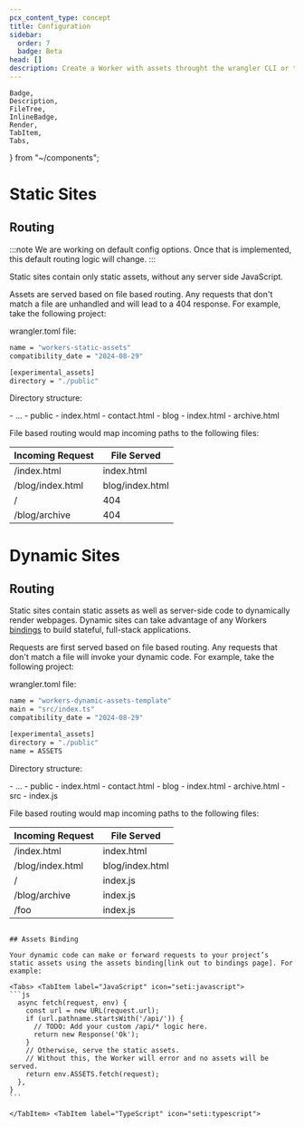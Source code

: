 ```yaml
---
pcx_content_type: concept
title: Configuration
sidebar:
  order: 7
  badge: Beta
head: []
description: Create a Worker with assets throught the wrangler CLI or through a Git integration.
---
```


	Badge,
	Description,
	FileTree,
	InlineBadge,
	Render,
	TabItem,
	Tabs,
} from "~/components";

# Static Sites

## Routing

:::note
We are working on default config options. Once that is implemented, this default routing logic will change.
:::

Static sites contain only static assets, without any server side JavaScript.

Assets are served based on file based routing. Any requests that don't match a file are unhandled and will lead to a 404 response. For example, take the following project:

wrangler.toml file:

```sh title="wrangler.toml"
name = "workers-static-assets"
compatibility_date = "2024-08-29"

[experimental_assets]
directory = "./public"
```

Directory structure:

<FileTree>
- …
- public
 - index.html
 - contact.html
 - blog
   - index.html
   - archive.html
</FileTree>

File based routing would map incoming paths to the following files:

| Incoming Request | File Served     |
| ---------------- | --------------- |
| /index.html      | index.html      |
| /blog/index.html | blog/index.html |
| /                | 404             |
| /blog/archive    | 404             |

# Dynamic Sites

## Routing

Static sites contain static assets as well as server-side code to dynamically render webpages. Dynamic sites can take advantage of any Workers [bindings](/workers/runtime-apis) to build stateful, full-stack applications.

Requests are first served based on file based routing. Any requests that don't match a file will invoke your dynamic code. For example, take the following project:

wrangler.toml file:

```sh title="wrangler.toml"
name = "workers-dynamic-assets-template"
main = "src/index.ts"
compatibility_date = "2024-08-29"

[experimental_assets]
directory = "./public"
name = ASSETS
```

Directory structure:

<FileTree>
- …
- public
 - index.html
 - contact.html
 - blog
   - index.html
   - archive.html
- src
  - index.js
</FileTree>

File based routing would map incoming paths to the following files:

| Incoming Request | File Served     |
| ---------------- | --------------- |
| /index.html      | index.html      |
| /blog/index.html | blog/index.html |
| /                | index.js        |
| /blog/archive    | index.js        |
| /foo             | index.js        |

````

## Assets Binding

Your dynamic code can make or forward requests to your project’s static assets using the assets binding[link out to bindings page]. For example:

<Tabs> <TabItem label="JavaScript" icon="seti:javascript">
```js
  async fetch(request, env) {
    const url = new URL(request.url);
    if (url.pathname.startsWith('/api/')) {
      // TODO: Add your custom /api/* logic here.
      return new Response('Ok');
    }
    // Otherwise, serve the static assets.
    // Without this, the Worker will error and no assets will be served.
    return env.ASSETS.fetch(request);
  },
}
```

</TabItem> <TabItem label="TypeScript" icon="seti:typescript">
````
